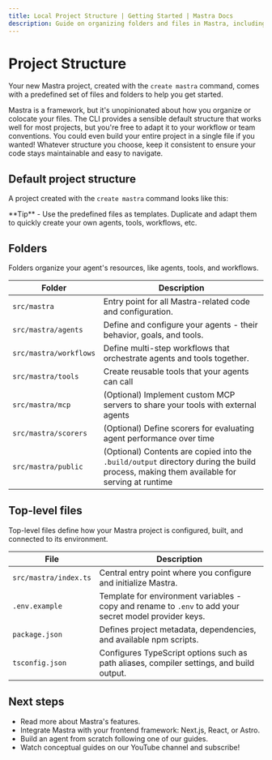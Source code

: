 ```yaml
---
title: Local Project Structure | Getting Started | Mastra Docs
description: Guide on organizing folders and files in Mastra, including best practices and recommended structures.
---
```



# Project Structure

Your new Mastra project, created with the `create mastra` command, comes with a predefined set of files and folders to help you get started.

Mastra is a framework, but it's unopinionated about how you organize or colocate your files. The CLI provides a sensible default structure that works well for most projects, but you're free to adapt it to your workflow or team conventions. You could even build your entire project in a single file if you wanted! Whatever structure you choose, keep it consistent to ensure your code stays maintainable and easy to navigate.

## Default project structure

A project created with the `create mastra` command looks like this:

<Callout type="info">
**Tip** - Use the predefined files as templates. Duplicate and adapt them to quickly create your own agents, tools, workflows, etc.
</Callout>

## Folders

Folders organize your agent's resources, like agents, tools, and workflows.

| Folder | Description |
|--------|-------------|
| `src/mastra` | Entry point for all Mastra-related code and configuration. |
| `src/mastra/agents` | Define and configure your agents - their behavior, goals, and tools. |
| `src/mastra/workflows` | Define multi-step workflows that orchestrate agents and tools together. |
| `src/mastra/tools` | Create reusable tools that your agents can call |
| `src/mastra/mcp` | (Optional) Implement custom MCP servers to share your tools with external agents |
| `src/mastra/scorers` | (Optional) Define scorers for evaluating agent performance over time |
| `src/mastra/public` | (Optional) Contents are copied into the `.build/output` directory during the build process, making them available for serving at runtime |

## Top-level files

Top-level files define how your Mastra project is configured, built, and connected to its environment.

| File | Description |
|------|-------------|
| `src/mastra/index.ts` | Central entry point where you configure and initialize Mastra. |
| `.env.example` | Template for environment variables - copy and rename to `.env` to add your secret model provider keys. |
| `package.json` | Defines project metadata, dependencies, and available npm scripts. |
| `tsconfig.json` | Configures TypeScript options such as path aliases, compiler settings, and build output. |

## Next steps

- Read more about Mastra's features.
- Integrate Mastra with your frontend framework: Next.js, React, or Astro.
- Build an agent from scratch following one of our guides.
- Watch conceptual guides on our YouTube channel and subscribe!
